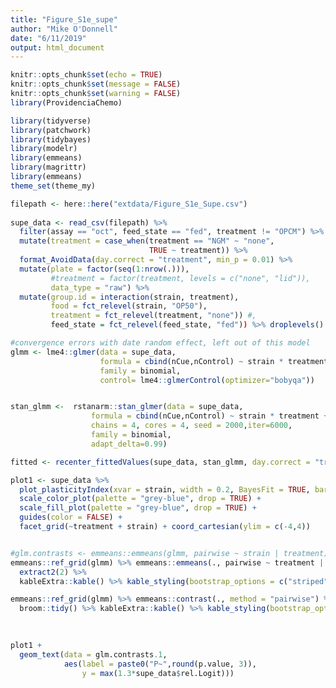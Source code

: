 ```yaml
---
title: "Figure_S1e_supe"
author: "Mike O'Donnell"
date: "6/11/2019"
output: html_document
---
```


```r
knitr::opts_chunk$set(echo = TRUE)
knitr::opts_chunk$set(message = FALSE)
knitr::opts_chunk$set(warning = FALSE)
library(ProvidenciaChemo)
```


```r
library(tidyverse)
library(patchwork)
library(tidybayes)
library(modelr)
library(emmeans)
library(magrittr)
library(emmeans)
theme_set(theme_my)

filepath <- here::here("extdata/Figure_S1e_Supe.csv")
  
supe_data <- read_csv(filepath) %>%
  filter(assay == "oct", feed_state == "fed", treatment != "OPCM") %>%
  mutate(treatment = case_when(treatment == "NGM" ~ "none",
                               TRUE ~ treatment)) %>%
  format_AvoidData(day.correct = "treatment", min_p = 0.01) %>%
  mutate(plate = factor(seq(1:nrow(.))),
         #treatment = factor(treatment, levels = c("none", "lid")),
         data_type = "raw") %>% 
  mutate(group.id = interaction(strain, treatment),
         food = fct_relevel(strain, "OP50"),
         treatment = fct_relevel(treatment, "none")) #,
         feed_state = fct_relevel(feed_state, "fed")) %>% droplevels()

#convergence errors with date random effect, left out of this model
glmm <- lme4::glmer(data = supe_data, 
                    formula = cbind(nCue,nControl) ~ strain * treatment + (1|plate) + (1|date),
                    family = binomial,
                    control= lme4::glmerControl(optimizer="bobyqa"))


stan_glmm <-  rstanarm::stan_glmer(data = supe_data,
                  formula = cbind(nCue,nControl) ~ strain * treatment + (1|plate) + (strain|date),
                  chains = 4, cores = 4, seed = 2000,iter=6000,
                  family = binomial,
                  adapt_delta=0.99)

fitted <- recenter_fittedValues(supe_data, stan_glmm, day.correct = "treatment", BayesFit = "fitted_draws")

plot1 <- supe_data %>%
  plot_plasticityIndex(xvar = strain, width = 0.2, BayesFit = TRUE, bar = TRUE, alpha = 0.75) +
  scale_color_plot(palette = "grey-blue", drop = TRUE) + 
  scale_fill_plot(palette = "grey-blue", drop = TRUE) +
  guides(color = FALSE) + 
  facet_grid(~treatment + strain) + coord_cartesian(ylim = c(-4,4))


#glm.contrasts <- emmeans::emmeans(glmm, pairwise ~ strain | treatment)
emmeans::ref_grid(glmm) %>% emmeans::emmeans(., pairwise ~ treatment | strain ) %>%
  extract2(2) %>%
  kableExtra::kable() %>% kable_styling(bootstrap_options = c("striped", "hover"))

emmeans::ref_grid(glmm) %>% emmeans::contrast(., method = "pairwise") %>%
  broom::tidy() %>% kableExtra::kable() %>% kable_styling(bootstrap_options = c("striped", "hover"))
 
  

plot1 + 
  geom_text(data = glm.contrasts.1, 
            aes(label = paste0("P~",round(p.value, 3)), 
                y = max(1.3*supe_data$rel.Logit)))

```

